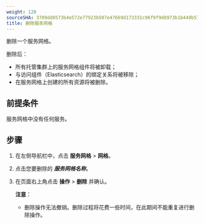 ```yaml
---
weight: 120
sourceSHA: 3709dd0573b4e572e77923b507e47669d173331c96f9f9d8973b1b449b57f687
title: 删除服务网格
---
```


删除一个服务网格。

删除后：

- 所有托管集群上的服务网格组件将被卸载；
- 与访问组件（Elasticsearch）的绑定关系将被移除；
- 在服务网格上创建的所有资源将被删除。

## 前提条件

服务网格中没有任何服务。

## 步骤

1. 在左侧导航栏中，点击 **服务网格** > **网格**。

2. 点击您要删除的 ***服务网格名称***。

3. 在页面右上角点击 **操作** > **删除** 并确认。

   **注意**：

   - 删除操作无法撤销。删除过程将花费一些时间，在此期间不能重复进行删除操作。
